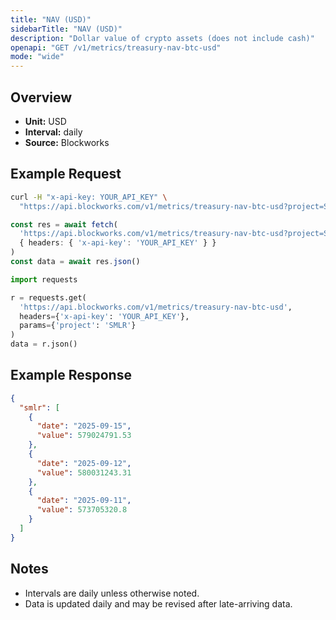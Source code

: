 ```yaml
---
title: "NAV (USD)"
sidebarTitle: "NAV (USD)"
description: "Dollar value of crypto assets (does not include cash)"
openapi: "GET /v1/metrics/treasury-nav-btc-usd"
mode: "wide"
---
```


## Overview

- **Unit:** USD
- **Interval:** daily
- **Source:** Blockworks

## Example Request

<CodeGroup>

```bash cURL
curl -H "x-api-key: YOUR_API_KEY" \
  "https://api.blockworks.com/v1/metrics/treasury-nav-btc-usd?project=SMLR"
```

```typescript TypeScript
const res = await fetch(
  'https://api.blockworks.com/v1/metrics/treasury-nav-btc-usd?project=SMLR',
  { headers: { 'x-api-key': 'YOUR_API_KEY' } }
)
const data = await res.json()
```

```python Python
import requests

r = requests.get(
  'https://api.blockworks.com/v1/metrics/treasury-nav-btc-usd',
  headers={'x-api-key': 'YOUR_API_KEY'},
  params={'project': 'SMLR'}
)
data = r.json()
```

</CodeGroup>

## Example Response

```json
{
  "smlr": [
    {
      "date": "2025-09-15",
      "value": 579024791.53
    },
    {
      "date": "2025-09-12",
      "value": 580031243.31
    },
    {
      "date": "2025-09-11",
      "value": 573705320.8
    }
  ]
}
```

## Notes
- Intervals are daily unless otherwise noted.
- Data is updated daily and may be revised after late-arriving data.